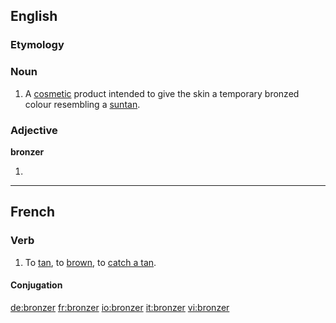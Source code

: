 ==English==

===Etymology===
{{suffix|bronze|er}}

===Noun===
{{en-noun}}

# A [[cosmetic]] product intended to give the skin a temporary bronzed colour resembling a [[suntan]].

===Adjective===
'''bronzer'''

# {{rare}} {{comparative of|[[bronze]]}}
<!--#:''You call that a bronze medal? My ass is '''bronzer''' than that.''-->
----

==French==

===Verb===
{{infl|fr|verb}}

# To [[tan]], to [[brown]], to [[catch a tan]]. 

====Conjugation====
{{fr-conj-er|bronz|avoir}}

[[de:bronzer]]
[[fr:bronzer]]
[[io:bronzer]]
[[it:bronzer]]
[[vi:bronzer]]